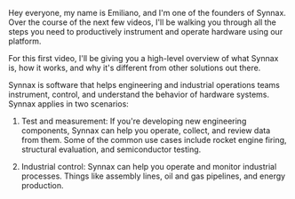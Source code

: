 Hey everyone, my name is Emiliano, and I'm one of the founders of Synnax. Over the
course of the next few videos, I'll be walking you through all the steps you need to
productively instrument and operate hardware using our platform.

For this first video, I'll be giving you a high-level overview of what Synnax is,
how it works, and why it's different from other solutions out there.

Synnax is software that helps engineering and industrial operations teams instrument,
control, and understand the behavior of hardware systems. Synnax applies in two
scenarios:

1. Test and measurement: If you're developing new engineering components, Synnax can
   help you operate, collect, and review data from them. Some of the common use cases
   include rocket engine firing, structural evaluation, and semiconductor testing.

2. Industrial control: Synnax can help you operate and monitor industrial processes.
   Things like assembly lines, oil and gas pipelines, and energy production.
